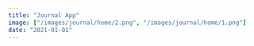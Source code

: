 ```yaml
---
title: "Journal App"
image: ["/images/journal/home/2.png", "/images/journal/home/1.png"]
date: "2021-01-01"
---
```


<Header title="Journal App" img="/images/journal/1.PNG" alt="Journal Picture" />
<List
  tec={["React"]}
  lib={["Sass", "Moment", "Sweet Alert", "TippyJS"]}
  year="2021"
  client="common:own-project"
  website="https://r-journal-app.herokuapp.com/"
  repo="https://github.com/AguzzDev/react-journal-app"
/>
<Galery
  imgs={[
    "/images/journal/1.PNG",
    "/images/journal/2.PNG",
    "/images/journal/3.PNG",
    "/images/journal/4.PNG",
  ]}
  alt="Journal App"
/>
